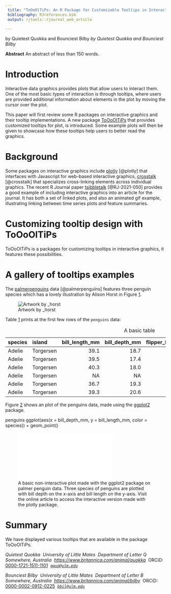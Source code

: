 ```yaml
--- 
 title: "ToOoOlTiPs: An R Package for Customizable Tooltips in Interactive Graphics" 
 bibliography: RJreferences.bib 
 output: rjtools::rjournal_web_article 
 
--- 
```

by Quietest Quokka and Bounciest Bilby *by Quietest Quokka and Bounciest 
Bilby* 
 
**Abstract** An abstract of less than 150 words. 
 
# Introduction 
 
Interactive data graphics provides plots that allow users to interact 
them. One of the most basic types of interaction is through tooltips, 
where users are provided additional information about elements in the 
plot by moving the cursor over the plot. 
 
This paper will first review some R packages on interactive graphics and 
their tooltip implementations. A new package 
[ToOoOlTiPs](https://CRAN.R-project.org/package=ToOoOlTiPs) that 
provides customized tooltips for plot, is introduced. Some example plots 
will then be given to showcase how these tooltips help users to better 
read the graphics. 
 
# Background 
 
Some packages on interactive graphics include 
[plotly](https://CRAN.R-project.org/package=plotly) [@plotly] that 
interfaces with Javascript for web-based interactive graphics, 
[crosstalk](https://CRAN.R-project.org/package=crosstalk) [@crosstalk] 
that specializes cross-linking elements across individual graphics. The 
recent R Journal paper 
[tsibbletalk](https://CRAN.R-project.org/package=tsibbletalk) 
[@RJ-2021-050] provides a good example of including interactive graphics 
into an article for the journal. It has both a set of linked plots, and 
also an animated gif example, illustrating linking between time series 
plots and feature summaries. 
 
# Customizing tooltip design with ToOoOlTiPs {#customizing-tooltip-design-with} 
 
ToOoOlTiPs is a packages for customizing tooltips in interactive 
graphics, it features these possibilities. 
 
# A gallery of tooltips examples 
 
The [palmerpenguins](https://CRAN.R-project.org/package=palmerpenguins) 
data [@palmerpenguins] features three penguin species which has a lovely 
illustration by Alison Horst in Figure 
[1](#fig:penguins-alison){reference-type="ref" 
reference="fig:penguins-alison"}. 
 
![Artwork by \_horst](penguins.png){#fig:penguins-alison 
width="1\\linewidth" height="0.3\\textheight"} 
 
Table [1](#tab:penguins-tab-static){reference-type="ref" 
reference="tab:penguins-tab-static"} prints at the first few rows of the 
`penguins` data: 
 
::: {#tab:penguins-tab-static} 
  species   island        bill_length_mm   bill_depth_mm   flipper_length_mm   body_mass_g sex        year 
  --------- ----------- ---------------- --------------- ------------------- ------------- -------- ------ 
  Adelie    Torgersen               39.1            18.7                 181          3750 male       2007 
  Adelie    Torgersen               39.5            17.4                 186          3800 female     2007 
  Adelie    Torgersen               40.3            18.0                 195          3250 female     2007 
  Adelie    Torgersen                 NA              NA                  NA            NA NA         2007 
  Adelie    Torgersen               36.7            19.3                 193          3450 female     2007 
  Adelie    Torgersen               39.3            20.6                 190          3650 male       2007 
 
  : A basic table 
::: 
 
Figure [2](#fig:penguins-ggplot){reference-type="ref" 
reference="fig:penguins-ggplot"} shows an plot of the penguins data, 
made using the [ggplot2](https://CRAN.R-project.org/package=ggplot2) 
package. 
 
::: Sinput 
penguins ggplot(aes(x = bill_depth_mm, y = bill_length_mm, color = 
species)) + geom_point() 
::: 
 
![A basic non-interactive plot made with the ggplot2 package on palmer 
penguin data. Three species of penguins are plotted with bill depth on 
the x-axis and bill length on the y-axis. Visit the online article to 
access the interactive version made with the plotly 
package.](quokka-bilby_files/figure-latex/penguins-ggplot-1.pdf){#fig:penguins-ggplot} 
 
# Summary 
 
We have displayed various tooltips that are available in the package 
ToOoOlTiPs. 
 
*Quietest Quokka\ 
University of Little Mates\ 
Department of Letter Q\ 
Somewhere, Australia\ 
<https://www.britannica.com/animal/quokka>\ 
*ORCiD: [0000-1721-1511-1101](https://orcid.org/0000-1721-1511-1101)*\ 
[`qquo@ulm.edu`](mailto:qquo@ulm.edu)* 
 
*Bounciest Bilby\ 
University of Little Mates\ 
Department of Letter B\ 
Somewhere, Australia\ 
<https://www.britannica.com/animal/bilby>\ 
*ORCiD: [0000-0002-0912-0225](https://orcid.org/0000-0002-0912-0225)*\ 
[`bbil@ulm.edu`](mailto:bbil@ulm.edu)* 
